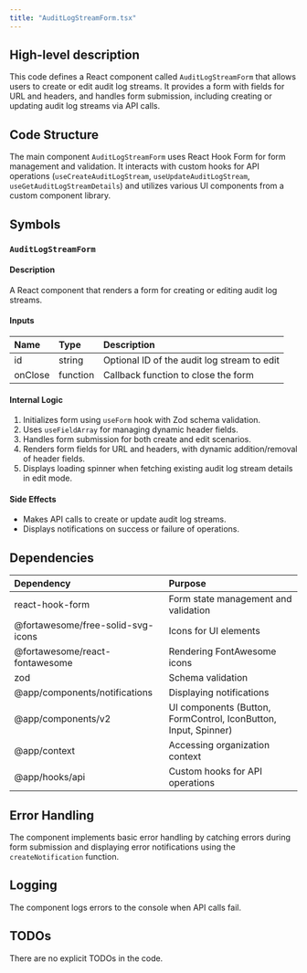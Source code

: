 ```yaml
---
title: "AuditLogStreamForm.tsx"
---
```


## High-level description
This code defines a React component called `AuditLogStreamForm` that allows users to create or edit audit log streams. It provides a form with fields for URL and headers, and handles form submission, including creating or updating audit log streams via API calls.

## Code Structure
The main component `AuditLogStreamForm` uses React Hook Form for form management and validation. It interacts with custom hooks for API operations (`useCreateAuditLogStream`, `useUpdateAuditLogStream`, `useGetAuditLogStreamDetails`) and utilizes various UI components from a custom component library.

## Symbols

### `AuditLogStreamForm`
#### Description
A React component that renders a form for creating or editing audit log streams.

#### Inputs
| Name | Type | Description |
|:-----|:-----|:------------|
| id | string | Optional ID of the audit log stream to edit |
| onClose | function | Callback function to close the form |

#### Internal Logic
1. Initializes form using `useForm` hook with Zod schema validation.
2. Uses `useFieldArray` for managing dynamic header fields.
3. Handles form submission for both create and edit scenarios.
4. Renders form fields for URL and headers, with dynamic addition/removal of header fields.
5. Displays loading spinner when fetching existing audit log stream details in edit mode.

#### Side Effects
- Makes API calls to create or update audit log streams.
- Displays notifications on success or failure of operations.

## Dependencies
| Dependency | Purpose |
|:-----------|:--------|
| react-hook-form | Form state management and validation |
| @fortawesome/free-solid-svg-icons | Icons for UI elements |
| @fortawesome/react-fontawesome | Rendering FontAwesome icons |
| zod | Schema validation |
| @app/components/notifications | Displaying notifications |
| @app/components/v2 | UI components (Button, FormControl, IconButton, Input, Spinner) |
| @app/context | Accessing organization context |
| @app/hooks/api | Custom hooks for API operations |

## Error Handling
The component implements basic error handling by catching errors during form submission and displaying error notifications using the `createNotification` function.

## Logging
The component logs errors to the console when API calls fail.

## TODOs
There are no explicit TODOs in the code.